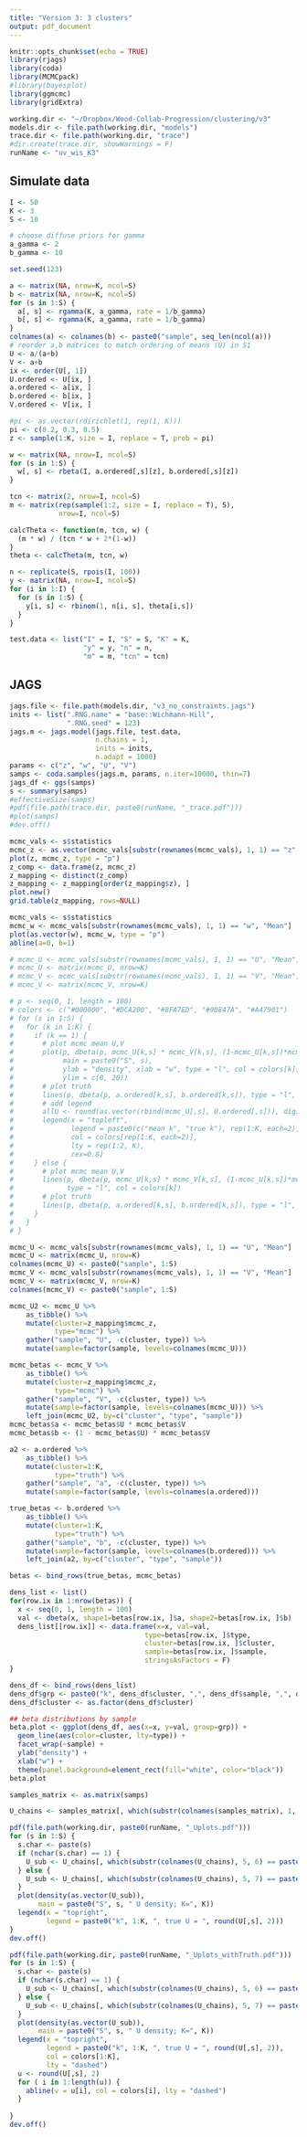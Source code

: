```yaml
---
title: "Version 3: 3 clusters"
output: pdf_document
---
```


```r
knitr::opts_chunk$set(echo = TRUE)
library(rjags)
library(coda)
library(MCMCpack)
#library(bayesplot)
library(ggmcmc)
library(gridExtra)

working.dir <- "~/Dropbox/Wood-Collab-Progression/clustering/v3"
models.dir <- file.path(working.dir, "models")
trace.dir <- file.path(working.dir, "trace")
#dir.create(trace.dir, showWarnings = F)
runName <- "uv_wis_K3"
```

## Simulate data

```r
I <- 50
K <- 3
S <- 10

# choose diffuse priors for gamma
a_gamma <- 2
b_gamma <- 10

set.seed(123)

a <- matrix(NA, nrow=K, ncol=S)
b <- matrix(NA, nrow=K, ncol=S)
for (s in 1:S) {
  a[, s] <- rgamma(K, a_gamma, rate = 1/b_gamma)
  b[, s] <- rgamma(K, a_gamma, rate = 1/b_gamma)
}
colnames(a) <- colnames(b) <- paste0("sample", seq_len(ncol(a)))
# reorder a,b matrices to match ordering of means (U) in S1
U <- a/(a+b)
V <- a+b
ix <- order(U[, 1])
U.ordered <- U[ix, ]
a.ordered <- a[ix, ]
b.ordered <- b[ix, ]
V.ordered <- V[ix, ]

#pi <- as.vector(rdirichlet(1, rep(1, K)))
pi <- c(0.2, 0.3, 0.5)
z <- sample(1:K, size = I, replace = T, prob = pi)

w <- matrix(NA, nrow=I, ncol=S) 
for (s in 1:S) {
  w[, s] <- rbeta(I, a.ordered[,s][z], b.ordered[,s][z]) 
}

tcn <- matrix(2, nrow=I, ncol=S)
m <- matrix(rep(sample(1:2, size = I, replace = T), S), 
            nrow=I, ncol=S)

calcTheta <- function(m, tcn, w) {
  (m * w) / (tcn * w + 2*(1-w))
}
theta <- calcTheta(m, tcn, w)

n <- replicate(S, rpois(I, 100))
y <- matrix(NA, nrow=I, ncol=S)
for (i in 1:I) {
  for (s in 1:S) {
    y[i, s] <- rbinom(1, n[i, s], theta[i,s])
  }
}

test.data <- list("I" = I, "S" = S, "K" = K, 
                  "y" = y, "n" = n,
                  "m" = m, "tcn" = tcn)
```

## JAGS

```r
jags.file <- file.path(models.dir, "v3_no_constraints.jags")
inits <- list(".RNG.name" = "base::Wichmann-Hill", 
              ".RNG.seed" = 123)
jags.m <- jags.model(jags.file, test.data,
                     n.chains = 1,
                     inits = inits,
                     n.adapt = 1000)
params <- c("z", "w", "U", "V")
samps <- coda.samples(jags.m, params, n.iter=10000, thin=7)
jags_df <- ggs(samps)
s <- summary(samps)
#effectiveSize(samps)
#pdf(file.path(trace.dir, paste0(runName, "_trace.pdf")))
#plot(samps)
#dev.off()
```

```r
mcmc_vals <- s$statistics
mcmc_z <- as.vector(mcmc_vals[substr(rownames(mcmc_vals), 1, 1) == "z", "Mean"])
plot(z, mcmc_z, type = "p")
z_comp <- data.frame(z, mcmc_z)
z_mapping <- distinct(z_comp)
z_mapping <- z_mapping[order(z_mapping$z), ]
plot.new()
grid.table(z_mapping, rows=NULL)
```

```r
mcmc_vals <- s$statistics
mcmc_w <- mcmc_vals[substr(rownames(mcmc_vals), 1, 1) == "w", "Mean"]
plot(as.vector(w), mcmc_w, type = "p")
abline(a=0, b=1)

# mcmc_U <- mcmc_vals[substr(rownames(mcmc_vals), 1, 1) == "U", "Mean"]
# mcmc_U <- matrix(mcmc_U, nrow=K)
# mcmc_V <- mcmc_vals[substr(rownames(mcmc_vals), 1, 1) == "V", "Mean"]
# mcmc_V <- matrix(mcmc_V, nrow=K)

# p <- seq(0, 1, length = 100)
# colors <- c("#000000", "#DCA200", "#8FA7ED", "#9D847A", "#A47901")
# for (s in 1:S) {
#   for (k in 1:K) {
#     if (k == 1) {
#       # plot mcmc mean U,V
#       plot(p, dbeta(p, mcmc_U[k,s] * mcmc_V[k,s], (1-mcmc_U[k,s])*mcmc_V[k,s]), 
#            main = paste0("S", s), 
#            ylab = "density", xlab = "w", type = "l", col = colors[k],
#            ylim = c(0, 20))
#       # plot truth
#       lines(p, dbeta(p, a.ordered[k,s], b.ordered[k,s]), type = "l", col = colors[k], lty=2)
#       # add legend
#       allU <- round(as.vector(rbind(mcmc_U[,s], U.ordered[,s])), digits = 2)
#       legend(x = "topleft", 
#              legend = paste0(c("mean k", "true k"), rep(1:K, each=2), ", U=", allU),
#              col = colors[rep(1:K, each=2)],
#              lty = rep(1:2, K),
#              cex=0.8)
#     } else {
#       # plot mcmc mean U,V
#       lines(p, dbeta(p, mcmc_U[k,s] * mcmc_V[k,s], (1-mcmc_U[k,s])*mcmc_V[k,s]), 
#             type = "l", col = colors[k])
#       # plot truth
#       lines(p, dbeta(p, a.ordered[k,s], b.ordered[k,s]), type = "l", col = colors[k], lty=2)
#     }
#   }
# }

```

```r
mcmc_U <- mcmc_vals[substr(rownames(mcmc_vals), 1, 1) == "U", "Mean"]
mcmc_U <- matrix(mcmc_U, nrow=K)
colnames(mcmc_U) <- paste0("sample", 1:S)
mcmc_V <- mcmc_vals[substr(rownames(mcmc_vals), 1, 1) == "V", "Mean"]
mcmc_V <- matrix(mcmc_V, nrow=K)
colnames(mcmc_V) <- paste0("sample", 1:S)

mcmc_U2 <- mcmc_U %>%
    as_tibble() %>%
    mutate(cluster=z_mapping$mcmc_z,
           type="mcmc") %>%
    gather("sample", "U", -c(cluster, type)) %>%
    mutate(sample=factor(sample, levels=colnames(mcmc_U)))

mcmc_betas <- mcmc_V %>%
    as_tibble() %>%
    mutate(cluster=z_mapping$mcmc_z,
           type="mcmc") %>%
    gather("sample", "V", -c(cluster, type)) %>%
    mutate(sample=factor(sample, levels=colnames(mcmc_U))) %>%
    left_join(mcmc_U2, by=c("cluster", "type", "sample")) 
mcmc_betas$a <- mcmc_betas$U * mcmc_betas$V
mcmc_betas$b <- (1 - mcmc_betas$U) * mcmc_betas$V

a2 <- a.ordered %>%
    as_tibble() %>%
    mutate(cluster=1:K,
           type="truth") %>%
    gather("sample", "a", -c(cluster, type)) %>%
    mutate(sample=factor(sample, levels=colnames(a.ordered)))

true_betas <- b.ordered %>%
    as_tibble() %>%
    mutate(cluster=1:K,
           type="truth") %>%
    gather("sample", "b", -c(cluster, type)) %>%
    mutate(sample=factor(sample, levels=colnames(b.ordered))) %>%
    left_join(a2, by=c("cluster", "type", "sample")) 

betas <- bind_rows(true_betas, mcmc_betas)

dens_list <- list()
for(row.ix in 1:nrow(betas)) {
  x <- seq(0, 1, length = 100)
  val <- dbeta(x, shape1=betas[row.ix, ]$a, shape2=betas[row.ix, ]$b)
  dens_list[[row.ix]] <- data.frame(x=x, val=val, 
                                 type=betas[row.ix, ]$type,
                                 cluster=betas[row.ix, ]$cluster,
                                 sample=betas[row.ix, ]$sample,
                                 stringsAsFactors = F)
}

dens_df <- bind_rows(dens_list)
dens_df$grp <- paste0("k", dens_df$cluster, ",", dens_df$sample, ",", dens_df$type)
dens_df$cluster <- as.factor(dens_df$cluster)

## beta distributions by sample
beta.plot <- ggplot(dens_df, aes(x=x, y=val, group=grp)) +
  geom_line(aes(color=cluster, lty=type)) +
  facet_wrap(~sample) +
  ylab("density") +
  xlab("w") +
  theme(panel.background=element_rect(fill="white", color="black"))
beta.plot
```

```r
samples_matrix <- as.matrix(samps)

U_chains <- samples_matrix[, which(substr(colnames(samples_matrix), 1, 1) == "U")]

pdf(file.path(working.dir, paste0(runName, "_Uplots.pdf")))
for (s in 1:S) {
  s.char <- paste(s)
  if (nchar(s.char) == 1) {
    U_sub <- U_chains[, which(substr(colnames(U_chains), 5, 6) == paste0(s.char, "]"))]
  } else {
    U_sub <- U_chains[, which(substr(colnames(U_chains), 5, 7) == paste0(s.char, "]"))]
  }
  plot(density(as.vector(U_sub)),
       main = paste0("S", s, " U density; K=", K))
  legend(x = "topright", 
         legend = paste0("k", 1:K, ", true U = ", round(U[,s], 2)))
}
dev.off()

pdf(file.path(working.dir, paste0(runName, "_Uplots_withTruth.pdf")))
for (s in 1:S) {
  s.char <- paste(s)
  if (nchar(s.char) == 1) {
    U_sub <- U_chains[, which(substr(colnames(U_chains), 5, 6) == paste0(s.char, "]"))]
  } else {
    U_sub <- U_chains[, which(substr(colnames(U_chains), 5, 7) == paste0(s.char, "]"))]
  }
  plot(density(as.vector(U_sub)),
       main = paste0("S", s, " U density; K=", K))
  legend(x = "topright", 
         legend = paste0("k", 1:K, ", true U = ", round(U[,s], 2)),
         col = colors[1:K],
         lty = "dashed")
  u <- round(U[,s], 2)
  for ( i in 1:length(u)) {
    abline(v = u[i], col = colors[i], lty = "dashed")
  }
  
}
dev.off()
```
